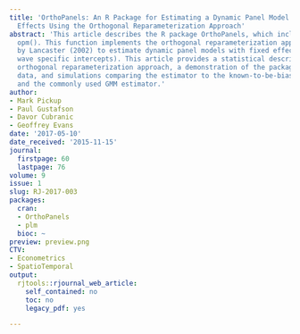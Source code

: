 ```yaml
---
title: 'OrthoPanels: An R Package for Estimating a Dynamic Panel Model with Fixed
  Effects Using the Orthogonal Reparameterization Approach'
abstract: 'This article describes the R package OrthoPanels, which includes the function
  opm(). This function implements the orthogonal reparameterization approach recommended
  by Lancaster (2002) to estimate dynamic panel models with fixed effects (and optionally:
  wave specific intercepts). This article provides a statistical description of the
  orthogonal reparameterization approach, a demonstration of the package using real-world
  data, and simulations comparing the estimator to the known-to-be-biased OLS estimator
  and the commonly used GMM estimator.'
author:
- Mark Pickup
- Paul Gustafson
- Davor Cubranic
- Geoffrey Evans
date: '2017-05-10'
date_received: '2015-11-15'
journal:
  firstpage: 60
  lastpage: 76
volume: 9
issue: 1
slug: RJ-2017-003
packages:
  cran:
  - OrthoPanels
  - plm
  bioc: ~
preview: preview.png
CTV:
- Econometrics
- SpatioTemporal
output:
  rjtools::rjournal_web_article:
    self_contained: no
    toc: no
    legacy_pdf: yes

---
```

